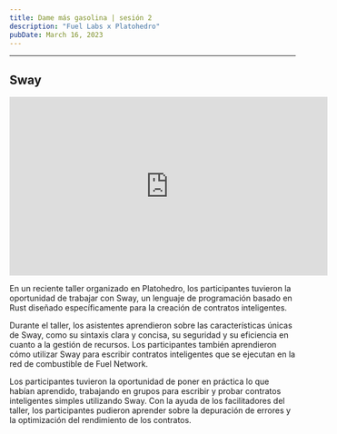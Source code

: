 ```yaml
---
title: Dame más gasolina | sesión 2
description: "Fuel Labs x Platohedro"
pubDate: March 16, 2023
---
```






---

<h2> Sway </h2>

<iframe width="560" height="315" src="https://www.youtube.com/embed/6Y1n0JXEfqM" title="YouTube video player" frameborder="0" allow="accelerometer; autoplay; clipboard-write; encrypted-media; gyroscope; picture-in-picture; web-share" allowfullscreen></iframe>

En un reciente taller organizado en Platohedro, los participantes tuvieron la oportunidad de trabajar con Sway, un lenguaje de programación basado en Rust diseñado específicamente para la creación de contratos inteligentes.

Durante el taller, los asistentes aprendieron sobre las características únicas de Sway, como su sintaxis clara y concisa, su seguridad y su eficiencia en cuanto a la gestión de recursos. Los participantes también aprendieron cómo utilizar Sway para escribir contratos inteligentes que se ejecutan en la red de combustible de Fuel Network.

Los participantes tuvieron la oportunidad de poner en práctica lo que habían aprendido, trabajando en grupos para escribir y probar contratos inteligentes simples utilizando Sway. Con la ayuda de los facilitadores del taller, los participantes pudieron aprender sobre la depuración de errores y la optimización del rendimiento de los contratos.

